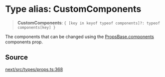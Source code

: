 # Type alias: CustomComponents

> **CustomComponents**: `{ [key in keyof typeof components]?: typeof components[key] }`

The components that can be changed using the [PropsBase.components](/api/next/interfaces/PropsBase.mdx)
components prop.

## Source

[next/src/types/props.ts:368](https://github.com/gpbl/react-day-picker/blob/86f49ff11/next/src/types/props.ts#L368)
